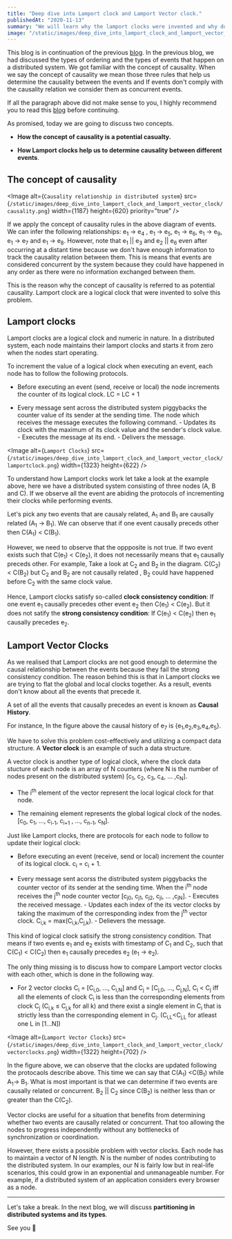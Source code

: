 ```yaml
---
title: "Deep dive into Lamport clock and Lamport Vector clock."
publishedAt: "2020-11-13"
summary: "We will learn why the lamport clocks were invented and why do we need lamport vector clocks."
image: "/static/images/deep_dive_into_lamport_clock_and_lamport_vector_clock/banner.png"
---
```


This blog is in continuation of the previous [blog](https://saumyapandey.com/blog/what_is_the_concept_of_causality_in_distributed_system). In the previous blog, we had discussed the types of ordering and the types of events that happen on a distributed system. We got familiar with the concept of causality. When we say the concept of causality we mean those three rules that help us determine the causality between the events and If events don't comply with the causality relation we consider them as concurrent events.

If all the paragraph above did not make sense to you, I highly recommend you to read this [blog](https://saumyapandey.com/blog/what_is_the_concept_of_causality_in_distributed_system) before continuing.

As promised, today we are going to discuss two concepts.

- **How the concept of causality is a potential casualty.**

- **How Lamport clocks help us to determine causality between different events**.

## The concept of causality

<Image
    alt={`Causality relationship in distributed system`}
    src={`/static/images/deep_dive_into_lamport_clock_and_lamport_vector_clock/causality.png`}
    width={1187}
    height={620}
    priority="true"
/>


If we apply the concept of causality rules in the above diagram of events. We can infer the following relationships: e<sub>1</sub> -> e<sub>4</sub> , e<sub>1</sub> -> e<sub>5</sub>, e<sub>1</sub> -> e<sub>6</sub>, e<sub>1</sub> -> e<sub>9</sub>, e<sub>1</sub> -> e<sub>7</sub> and e<sub>1</sub> -> e<sub>8</sub>. However, note that e<sub>1</sub> || e<sub>3</sub> and e<sub>2</sub> || e<sub>6</sub> even after occurring at a distant time because we don't have enough information to track the causality relation between them. This is means that events are considered concurrent by the system because they could have happened in any order as there were no information exchanged between them.

This is the reason why the concept of causality is referred to as potential causality. Lamport clock are a logical clock that were invented to solve this problem.

## Lamport clocks

Lamport clocks are a logical clock and numeric in nature. In a distributed system, each node maintains their lamport clocks and starts it from zero when the nodes start operating.

To increment the value of a logical clock when executing an event, each node has to follow the following protocols.

- Before executing an event (send, receive or local) the node increments the counter of its logical clock. LC = LC + 1

- Every message sent across the distributed system piggybacks the counter value of its sender at the sending time. The node which receives the message executes the following command. - Updates its clock with the maximum of its clock value and the sender's clock value. - Executes the message at its end. - Delivers the message.

<Image
    alt={`Lamport Clocks`}
    src={`/static/images/deep_dive_into_lamport_clock_and_lamport_vector_clock/lamportclock.png`}
    width={1323}
    height={622}
/>

To understand how Lamport clocks work let take a look at the example above, here we have a distributed system consisting of three nodes (A, B and C). If we observe all the event are abiding the protocols of incrementing their clocks while performing events.

Let's pick any two events that are causaly related, A<sub>1</sub> and B<sub>1</sub> are causally related (A<sub>1</sub> -> B<sub>1</sub>). We can observe that if one event causally preceds other then C(A<sub>1</sub>) < C(B<sub>1</sub>).

However, we need to observe that the oppposite is not true. If two event exists such that C(e<sub>1</sub>) < C(e<sub>2</sub>), it does not necessarily means that e<sub>1</sub> causally preceds other. For example, Take a look at C<sub>2</sub> and B<sub>2</sub> in the diagram. C(C<sub>2</sub>) < C(B<sub>2</sub>) but C<sub>2</sub> and B<sub>2</sub> are not causally related , B<sub>2</sub> could have happened before C<sub>2</sub> with the same clock value.

Hence, Lamport clocks satisfy so-called **clock consistency condition**: If one event e<sub>1</sub> causally precedes other event e<sub>2</sub> then C(e<sub>1</sub>) < C(e<sub>2</sub>). But it does not satify the **strong consistency condition**: If C(e<sub>1</sub>) < C(e<sub>2</sub>) then e<sub>1</sub> causally precedes e<sub>2</sub>.

## Lamport Vector Clocks

As we realised that Lamport clocks are not good enough to determine the causal relationship between the events because they fail the strong consistency condition. The reason behind this is that in Lamport clocks we are trying to flat the global and local clocks together. As a result, events don't know about all the events that precede it.

A set of all the events that causally precedes an event is known as **Causal History**.

For instance, In the figure above the causal history of e<sub>7</sub> is {e<sub>1</sub>,e<sub>2</sub>,e<sub>3</sub>,e<sub>4</sub>,e<sub>5</sub>}.

We have to solve this problem cost-effectively and utilizing a compact data structure. A **Vector clock** is an example of such a data structure.

A vector clock is another type of logical clock, where the clock data stucture of each node is an array of N counters (where N is the number of nodes present on the distributed system) [c<sub>1</sub>, c<sub>2</sub>, c<sub>3</sub>, c<sub>4</sub>, ... ,c<sub>N</sub>].

- The i<sup>th</sup> element of the vector represent the local logical clock for that node.

- The remaining element represents the global logical clock of the nodes. [c<sub>0</sub>, c<sub>1</sub>, ..., c<sub>i-1</sub>, c<sub>i+1</sub> , ..., c<sub>n-1</sub>, c<sub>N</sub>].

Just like Lamport clocks, there are protocols for each node to follow to update their logical clock:

- Before executing an event (receive, send or local) increment the counter of its logical clock. c<sub>i</sub> = c<sub>i</sub> + 1.

- Every message sent acorss the distributed system piggybacks the counter vector of its sender at the sending time. When the i<sup>th</sup> node receives the j<sup>th</sup> node counter vector [c<sub>j0</sub>, c<sub>j1</sub>, c<sub>j2</sub>, c<sub>ji</sub>, ... ,c<sub>jN</sub>]. - Executes the received message. - Updates each index of the its vector clocks by taking the maximum of the corresponding index from the j<sup>th</sup> vector clock. C<sub>i,k</sub> = max(C<sub>i,k</sub>,C<sub>j,k</sub>). - Delievers the message.

This kind of logical clock satisify the strong consistency condition. That means if two events e<sub>1</sub> and e<sub>2</sub> exists with timestamp of C<sub>1</sub> and C<sub>2</sub>, such that C(C<sub>1</sub>) < C(C<sub>2</sub>) then e<sub>1</sub> causally precedes e<sub>2</sub> (e<sub>1</sub> -> e<sub>2</sub>).

The only thing missing is to discuss how to compare Lamport vector clocks with each other, which is done in the following way.

- For 2 vector clocks C<sub>i</sub> = [C<sub>i,0</sub>, ..., C<sub>i,N</sub>] and C<sub>j</sub> = [C<sub>j,0</sub>, ..., C<sub>j,N</sub>], C<sub>i</sub> < C<sub>j</sub> iff all the elements of clock C<sub>i</sub> is less than the corresponding elements from clock C<sub>j</sub> (C<sub>i,k</sub> ≤ C<sub>j,k</sub> for all k) and there exist a single element in C<sub>i</sub> that is strictly less than the corresponding element in C<sub>j</sub>. (C<sub>i,L</sub><C<sub>j,L</sub> for atleast one L in [1...N])

<Image
    alt={`Lamport Vector Clocks`}
    src={`/static/images/deep_dive_into_lamport_clock_and_lamport_vector_clock/vectorclocks.png`}
    width={1322}
    height={702}
/>

In the figure above, we can observe that the clocks are updated following the protocaols describe above. This time we can say that C(A<sub>1</sub>) <C(B<sub>1</sub>) while A<sub>1</sub>-> B<sub>1</sub>. What is most important is that we can determine if two events are causally related or concurrent. B<sub>2</sub> || C<sub>2</sub> since C(B<sub>2</sub>) is neither less than or greater than the C(C<sub>2</sub>).

Vector clocks are useful for a situation that benefits from determining whether two events are causally related or concurrent. That too allowing the nodes to progress independently without any bottlenecks of synchronization or coordination.

However, there exists a possible problem with vector clocks. Each node has to maintain a vector of N length. N is the number of nodes contributing to the distributed system. In our examples, our N is fairly low but in real-life scenarios, this could grow in an exponential and unmanageable number. For example, if a distributed system of an application considers every browser as a node.

---

Let's take a break. In the next blog, we will discuss **partitioning in distributed systems and its types**.

See you 👋
